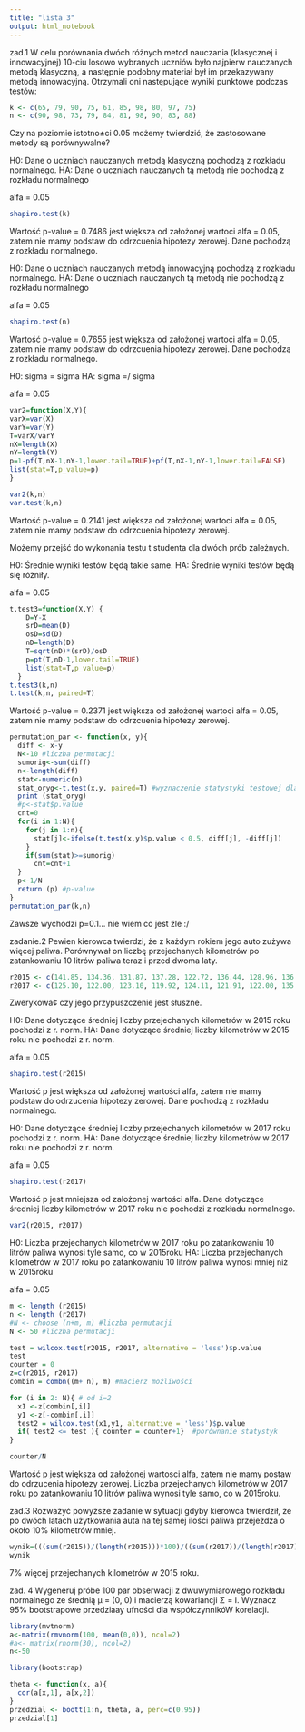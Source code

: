 ```yaml
---
title: "lista 3"
output: html_notebook
---
```


zad.1 W celu porównania dwóch różnych metod nauczania (klasycznej i innowacyjnej) 10-ciu losowo wybranych uczniów było najpierw nauczanych metodą klasyczną, a następnie podobny materiał był im przekazywany  metodą innowacyjną. Otrzymali oni następujące wyniki punktowe podczas testów:

```r
k <- c(65, 79, 90, 75, 61, 85, 98, 80, 97, 75)
n <- c(90, 98, 73, 79, 84, 81, 98, 90, 83, 88)
```

Czy na poziomie istotno±ci 0.05 możemy twierdzić, że zastosowane metody są porównywalne?

H0: Dane o uczniach nauczanych metodą klasyczną pochodzą z rozkładu normalnego.
HA: Dane o uczniach nauczanych tą metodą nie pochodzą z rozkładu normalnego

alfa = 0.05

```r
shapiro.test(k)
```

Wartość p-value = 0.7486 jest większa od założonej wartoci alfa = 0.05, zatem nie mamy podstaw do odrzcuenia hipotezy zerowej. Dane pochodzą z rozkładu normalnego.

H0: Dane o uczniach nauczanych metodą innowacyjną pochodzą z rozkładu normalnego.
HA: Dane o uczniach nauczanych tą metodą nie pochodzą z rozkładu normalnego

alfa = 0.05

```r
shapiro.test(n)
```

Wartość p-value = 0.7655 jest większa od założonej wartoci alfa = 0.05, zatem nie mamy podstaw do odrzcuenia hipotezy zerowej. Dane pochodzą z rozkładu normalnego.

H0: sigma = sigma
HA: sigma =/ sigma

alfa = 0.05

```r
var2=function(X,Y){
varX=var(X)
varY=var(Y)
T=varX/varY
nX=length(X)
nY=length(Y)
p=1-pf(T,nX-1,nY-1,lower.tail=TRUE)+pf(T,nX-1,nY-1,lower.tail=FALSE)
list(stat=T,p_value=p)
}
```


```r
var2(k,n)
var.test(k,n)
```

Wartość p-value = 0.2141 jest większa od założonej wartoci alfa = 0.05, zatem nie mamy podstaw do odrzcuenia hipotezy zerowej.

Możemy przejść do wykonania testu t studenta dla dwóch prób zależnych.

H0: Średnie wyniki testów będą takie same.
HA: Średnie wyniki testów będą się różniły.

alfa = 0.05

```r
t.test3=function(X,Y) {
    D=Y-X
    srD=mean(D)
    osD=sd(D)
    nD=length(D)
    T=sqrt(nD)*(srD)/osD
    p=pt(T,nD-1,lower.tail=TRUE)
    list(stat=T,p_value=p)
  }
t.test3(k,n)
t.test(k,n, paired=T)

```


Wartość p-value = 0.2371 jest większa od założonej wartoci alfa = 0.05, zatem nie mamy podstaw do odrzcuenia hipotezy zerowej.

```r
permutation_par <- function(x, y){
  diff <- x-y
  N<-10 #liczba permutacji
  sumorig<-sum(diff)
  n<-length(diff)
  stat<-numeric(n)
  stat_oryg<-t.test(x,y, paired=T) #wyznaczenie statystyki testowej dla oryginalnego zbioru danych
  print (stat_oryg)
  #p<-stat$p.value
  cnt=0
  for(i in 1:N){
    for(j in 1:n){
      stat[j]<-ifelse(t.test(x,y)$p.value < 0.5, diff[j], -diff[j])
    }
    if(sum(stat)>=sumorig)
      cnt=cnt+1
  }
  p<-1/N
  return (p) #p-value
}
permutation_par(k,n)
```

Zawsze wychodzi p=0.1... nie wiem co jest źle :/
  
zadanie.2 Pewien kierowca twierdzi, że z każdym rokiem jego auto zużywa więcej paliwa. Porównywał on liczbę przejechanych kilometrów po zatankowaniu 10 litrów paliwa teraz i przed dwoma laty.

```r
r2015 <- c(141.85, 134.36, 131.87, 137.28, 122.72, 136.44, 128.96, 136.86)
r2017 <- c(125.10, 122.00, 123.10, 119.92, 124.11, 121.91, 122.00, 135.95, 127.10, 125.10)
```

Zwerykowa¢ czy jego przypuszczenie jest słuszne.


H0: Dane dotyczące średniej liczby przejechanych kilometrów w 2015 roku pochodzi z r. norm.
HA: Dane dotyczące średniej liczby kilometrów w 2015 roku nie pochodzi z r. norm.

alfa = 0.05

```r
shapiro.test(r2015)
```

Wartość p jest większa od założonej wartości alfa, zatem nie mamy podstaw do odrzucenia hipotezy zerowej. Dane pochodzą z rozkładu normalnego.

H0: Dane dotyczące średniej liczby przejechanych kilometrów w 2017 roku pochodzi z r. norm.
HA: Dane dotyczące średniej liczby kilometrów w 2017 roku nie pochodzi z r. norm.

alfa = 0.05

```r
shapiro.test(r2017)
```

Wartość p jest mniejsza od założonej wartości alfa. Dane dotyczące średniej liczby kilometrów w 2017 roku nie pochodzi z rozkładu normalnego. 

```r
var2(r2015, r2017)
```


H0: Liczba przejechanych kilometrów w 2017 roku po zatankowaniu 10 litrów paliwa wynosi tyle samo, co w 2015roku
HA: Liczba przejechanych kilometrów w 2017 roku po zatankowaniu 10 litrów paliwa wynosi mniej niż w 2015roku

alfa = 0.05
```r
m <- length (r2015)
n <- length (r2017)
#N <- choose (n+m, m) #liczba permutacji
N <- 50 #liczba permutacji

test = wilcox.test(r2015, r2017, alternative = 'less')$p.value
test
counter = 0 
z=c(r2015, r2017)
combin = combn((m+ n), m) #macierz możliwości

for (i in 2: N){ # od i=2
  x1 <-z[combin[,i]]     
  y1 <-z[-combin[,i]]  
  test2 = wilcox.test(x1,y1, alternative = 'less')$p.value
  if( test2 <= test ){ counter = counter+1}  #porównanie statystyk 
}

counter/N
```

Wartość p jest większa od założonej wartosci alfa, zatem nie mamy postaw do odrzucenia hipotezy zerowej. Liczba przejechanych kilometrów w 2017 roku po zatankowaniu 10 litrów paliwa wynosi tyle samo, co w 2015roku.


zad.3 Rozważyć powyższe zadanie w sytuacji gdyby kierowca twierdził, że po dwóch latach użytkowania auta na tej samej ilości paliwa przejeżdża o około 10% kilometrów mniej.

```r
wynik=(((sum(r2015))/(length(r2015)))*100)/((sum(r2017))/(length(r2017)))
wynik
```

7% więcej przejechanych kilometrów w 2015 roku.

zad. 4 Wygeneruj próbe 100 par obserwacji z dwuwymiarowego rozkładu normalnego ze średnią μ = (0, 0) i macierzą kowariancji Σ = I. Wyznacz 95% bootstrapowe przedziaay ufności dla współczynnikóW korelacji.
```r
library(mvtnorm)
a<-matrix(rmvnorm(100, mean(0,0)), ncol=2)
#a<- matrix(rnorm(30), ncol=2)
n<-50

library(bootstrap)

theta <- function(x, a){
  cor(a[x,1], a[x,2])
}
przedzial <- boott(1:n, theta, a, perc=c(0.95))
przedzial[1]
```

